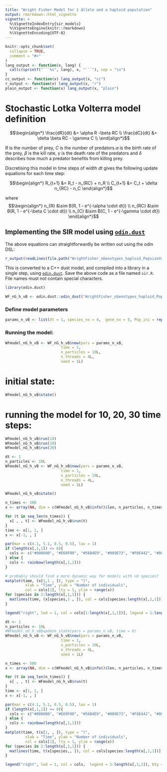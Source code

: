 ```yaml
---
title: "Wright Fisher Model for 1 Allele and a haploid population"
output: rmarkdown::html_vignette
vignette: >
  %\VignetteIndexEntry{sir_models}
  %\VignetteEngine{knitr::rmarkdown}
  %\VignetteEncoding{UTF-8}
---
```


```r
knitr::opts_chunk$set(
  collapse = TRUE,
  comment = "#>"
)
lang_output <- function(x, lang) {
  cat(c(sprintf("```%s", lang), x, "```"), sep = "\n")
}
cc_output <- function(x) lang_output(x, "cc")
r_output <- function(x) lang_output(x, "r")
plain_output <- function(x) lang_output(x, "plain")
```

# Stochastic Lotka Volterra model definition


$$\begin{align*}
\frac{dR}{dt} &= \alpha R -\beta RC \\
\frac{dC}{dt} &= \delta \beta RC - \gamma C \\
\end{align*}$$

$R$ is the number of prey, $C$ is the number of predators.$\alpha$ is the birth rate of the prey, $\beta$ is the kill rate, $\gamma$ is the death rate of the predators and $\delta$ describes how much a predator benefits from killing prey.

Discretising this model in time steps of width $dt$ gives the following update equations for each time step:

$$\begin{align*}
R_{t+1} &= R_t - n_{RC} + n_R \\
C_{t+1} &= C_t + \delta n_{RC}  - n_C
\end{align*}$$

where
$$\begin{align*}
n_{R} &\sim B(R, 1 - e^{-\alpha \cdot dt}) \\
n_{RC} &\sim B(R, 1 - e^{-\beta C \cdot dt}) \\
n_{C} &\sim B(C, 1 - e^{-\gamma \cdot dt})
\end{align*}$$

## Implementing the SIR model using [`odin.dust`](https://mrc-ide.github.io/odin.dust/)

The above equations can straightforwardly be written out using the odin DSL:

```r
r_output(readLines(file.path("WrightFisher_nGenotypes_haploid_PopsizeVariableBinom.R")))
```

This is converted to a C++ dust model, and compiled into a library in a single step, using [`odin.dust`](https://mrc-ide.github.io/odin.dust/). Save the above code as a file named `sir.R`. File names must not contain special characters.

```r
library(odin.dust)
```

```r
WF_nG_h_vB <- odin.dust::odin_dust("WrightFisher_nGenotypes_haploid_PopsizeVariableBinom.R")
```


### Define model parameters
```r
params_n_vB <- list(dt = 1, species_no = 4,  gene_no = 5, Pop_ini = rep(100,4), Genotypes = cbind(c(1,0,0,0,0),c(0,0,1,0,0),c(1,0,0,0,1),c(0,0,0,0,1)), GeneFitness = c(0.02, 0, 0, 0, 0.03)) 
```


### Running the model:
```r
WFmodel_nG_h_vB <- WF_nG_h_vB$new(pars = params_n_vB,
                         time = 1,
                         n_particles = 10L,
                         n_threads = 4L,
                         seed = 1L)
```

# initial state: 
```r
WFmodel_nG_h_vB$state()
```


# running the model for 10, 20, 30 time steps:
```r
WFmodel_nG_h_vB$run(10)
WFmodel_nG_h_vB$run(20)
WFmodel_nG_h_vB$run(30)
```

```r
dt <- 1
n_particles <- 10L
WFmodel_nG_h_vB <- WF_nG_h_vB$new(pars = params_n_vB,
                         time = 1,
                         n_particles = 10L,
                         n_threads = 4L,
                         seed = 1L)

WFmodel_nG_h_vB$state()
```

```r
n_times <- 500
x <- array(NA, dim = c(WFmodel_nG_h_vB$info()$len, n_particles, n_times))

for (t in seq_len(n_times)) {
  x[ , , t] <- WFmodel_nG_h_vB$run(t)
}
time <- x[1, 1, ]
x <- x[-1, , ]

par(mar = c(4.1, 5.1, 0.5, 0.5), las = 1)
if (length(x[,1,1]) <= 8){
  cols <- c("#000000", "#E69F00", "#56B4E9", "#009E73", "#F0E442", "#0072B2", "#D55E00", "#CC79A7") #8 colorblind friendly colors
} else {
  cols <- rainbow(length(x[,1,1]))
}

# probably should find a more dynamic way for models with >8 species?
matplot(time, (x[1,1 , ]), type = "l",
         xlab = "Time", ylab = "Number of individuals",
         col = cols[1], lty = 1, ylim = range(x))
for (species in 2:length(x[,1,1])) {
  matlines(time, (x[species,1 , ]), col = cols[species:length(x[,1,1])], lty = 1)
}

legend("right", lwd = 1, col = cols[1:length(x[,1,1])], legend = 1:length(x[,1,1]), bty = "n")
```

```r
dt <- 1
n_particles <- 10L
#WFmodel_nG_h_vB$update_state(pars = params_n_vB, time = 0)
WFmodel_nG_h_vB <- WF_nG_h_vB$new(pars = params_n_vB,
                         time = 1,
                         n_particles = 10L,
                         n_threads = 4L,
                         seed = 1L)

n_times <- 500
x <- array(NA, dim = c(WFmodel_nG_h_vB$info()$len, n_particles, n_times))

for (t in seq_len(n_times)) {
  x[ , , t] <- WFmodel_nG_h_vB$run(t)
}
time <- x[1, 1, ]
x <- x[-1, , ]

par(mar = c(4.1, 5.1, 0.5, 0.5), las = 1)
if (length(x[,1,1]) <= 8){
  cols <- c("#000000", "#E69F00", "#56B4E9", "#009E73", "#F0E442", "#0072B2", "#D55E00", "#CC79A7") #8 colorblind friendly colors
} else {
  cols <- rainbow(length(x[,1,1]))
}
matplot(time, t(x[1, , ]), type = "l",
         xlab = "Time", ylab = "Number of individuals",
         col = cols[1], lty = 1, ylim = range(x))
for (species in 2:length(x[,1,1])) {
  matlines(time, t(x[species,, ]), col = cols[species:length(x[,1,1])], lty = 1)
}

legend("right", lwd = 1, col = cols,  legend = 1:length(x[,1,1]), bty = "n")
```

